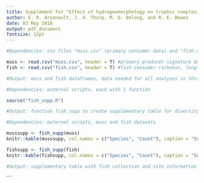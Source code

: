 ```yaml
---
title: Supplement for "Effect of hydrogeomorphology on trophic complexity of the Upper Mississippi River (USA)"
author: E. R. Arsenault, J. H. Thorp, M. D. Delong, and R. E. Bowes
date: 03 May 2018
output: pdf_document
fontsize: 12pt
---
```


<!--Chunk for importing the data-->
```r

#Dependencies: csv files "muss.csv" (primary consumer data) and "fish.csv" (fish food web data)

muss <- read.csv("muss.csv", header = T) #primary producer signature data (mussels)
fish <- read.csv("fish.csv", header = T) #fish consumer richness, length, mass, and isotope data

#Output: muss and fish dataframes, data needed for all analyses in this file
```

<!--Chunk for sourcing external scripts (functions)-->
```r

#Dependencies: external scripts, each with 1 function

source("fish_supp.R")

#Output: function fish_supp to create supplementary table for diversity of fish collected in this study
```

<!--Chunk for creating supplementary tables-->
```r

#Dependencies: external scripts, muss and fish datasets

musssupp <- fish_supp(muss)
knitr::kable(musssupp, col.names = c("Species", "Count"), caption = "Summary of mussel species collected from 4 sites along the Upper Mississippi River", row.names = F, align = "l")

fishsupp <- fish_supp(fish)
knitr::kable(fishsupp, col.names = c("Species", "Count"), caption = "Summary of fish species collected from 4 sites along the Upper Mississippi River", row.names = F, align = "l")

#Output: supplementary table with fish collection and site information
```
```
